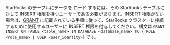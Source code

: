 StarRocks のテーブルにデータを ロード するには、その StarRocks テーブルに対して INSERT 権限を持つユーザーである必要があります。INSERT 権限がない場合は、[GRANT](/sql-reference/sql-statements/account-management/GRANT.md) に記載されている手順に従って、StarRocks クラスターに接続するために使用するユーザーに INSERT 権限を付与してください。構文は `GRANT INSERT ON TABLE <table_name> IN DATABASE <database_name> TO { ROLE <role_name> | USER <user_identity>}` です。
